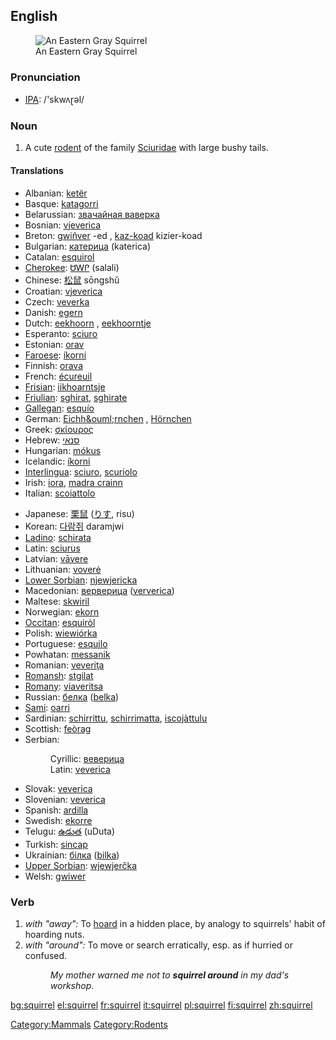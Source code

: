 {{wikipedia}}
==English==
[[Image:Sciurus carolinensis.jpg|thumb|An Eastern Gray Squirrel]]

===Pronunciation===
*[[w:IPA|IPA]]: /'skwʌɽəl/
{{rfap}}

===Noun===
{{en-noun}}

# A cute [[rodent]] of the family [[Sciuridae]] with large bushy tails.

====Translations====
{{top}}
*Albanian: [[ketër]] {{m}}
*Basque: [[katagorri]]
*Belarussian: [[звачайная ваверка]]
*Bosnian: [[vjeverica]] {{f}}
*Breton: [[gwiñver]] {{m}} -ed {{p}}, [[kaz-koad]] {{m}} kizier-koad {{p}}
*Bulgarian: [[катерица]] (katerica)
*Catalan: [[esquirol]] {{m}}
*[[Cherokee]]: [[ᏌᎳᎵ]] (salali)
*Chinese: [[松鼠]] sōngshǔ
*Croatian: [[vjeverica]] {{f}}
*Czech: [[veverka]] {{f}}
*Danish: [[egern]]
*Dutch: [[eekhoorn]] {{m}}, [[eekhoorntje]] {{n}}
*Esperanto: [[sciuro]]
*Estonian: [[orav]]
*[[Faroese]]: [[íkorni]]
*Finnish: [[orava]]
*French: [[écureuil]] {{m}}
*[[Frisian]]: [[iikhoarntsje]]
*[[Friulian]]: [[sghirat]], [[sghirate]]
*[[Gallegan]]: [[esquío]]
*German: [[Eichh&ouml;rnchen]] {{n}}, [[Hörnchen]] {{n}}
*Greek: [[σκίουρος]] '' ''
*Hebrew: [[סנאי]] {{m}}
*Hungarian: [[mókus]]
*Icelandic: [[íkorni]]
*[[Interlingua]]: [[sciuro]], [[scuriolo]]
*Irish: [[iora]], [[madra crainn]]
*Italian: [[scoiattolo]] {{m}}
{{mid}}
*Japanese: [[栗鼠]] ([[りす]], risu)
*Korean: [[다람쥐]] daramjwi
*[[Ladino]]: [[schirata]]
*Latin: [[sciurus]] {{m}}
*Latvian: [[vāvere]]
*Lithuanian: [[voverė]] {{f}}
*[[Lower Sorbian]]: [[njewjericka]]
*Macedonian: [[верверица]] ([[ververica]])
*Maltese: [[skwiril]]
*Norwegian: [[ekorn]] {{n}}
*[[Occitan]]: [[esquiròl]]
*Polish: [[wiewiórka]] '' ''
*Portuguese: [[esquilo]] {{m}}
*Powhatan: [[messanik]]
*Romanian: [[veveriţa]]
*[[Romansh]]: [[stgilat]]
*[[Romany]]: [[viaveritsa]] {{f}}
*Russian: [[белка]] ([[belka]]) {{f}}
*[[Sami]]: [[oarri]]
*Sardinian: [[schirrittu]], [[schirrimatta]], [[iscojàttulu]]
*Scottish: [[feòrag]]
*Serbian:
*:Cyrillic: [[веверица]] {{f}}
*:Latin: [[veverica]] {{f}}
*Slovak: [[veverica]]
*Slovenian: [[veverica]] {{f}}
*Spanish: [[ardilla]] {{f}}
*Swedish: [[ekorre]]
*Telugu: [[ఉడుత]] (uDuta)
*Turkish: [[sincap]]
*Ukrainian: [[білка]] ([[bilka]])
*[[Upper Sorbian]]: [[wjewjerčka]]
*Welsh: [[gwiwer]]
{{bottom}}

===Verb===
{{en-infl-reg-consonant|squirrel||l}}

# ''with "away":'' To [[hoard]] in a hidden place, by analogy to squirrels' habit of hoarding nuts.
# ''with "around":'' To move or search erratically, esp. as if hurried or confused.
#: ''My mother warned me not to '''squirrel around''' in my dad's workshop''.

[[Category:Mammals]]
[[Category:Rodents]]

[[bg:squirrel]]
[[el:squirrel]]
[[fr:squirrel]]
[[it:squirrel]]
[[pl:squirrel]]
[[fi:squirrel]]
[[zh:squirrel]]